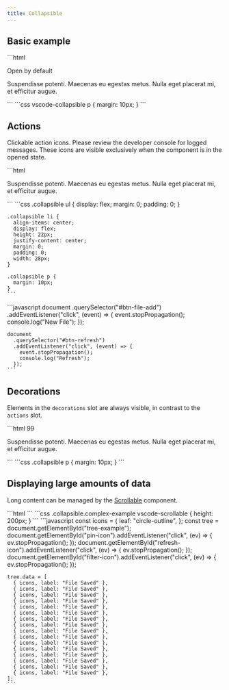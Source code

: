 ```yaml
---
title: Collapsible
---
```



<Imports />

## Basic example

<Demo>
  <BasicExample />
  <Fragment slot="html">
    ```html
    <vscode-collapsible title="Basic example" open>
      <p>Open by default</p>
    </vscode-collapsible>
    <vscode-collapsible title="Basic example">
      <p>Suspendisse potenti. Maecenas eu egestas metus. Nulla eget placerat mi, et efficitur augue.</p>
    </vscode-collapsible>
    ```
  </Fragment>
  <Fragment slot="css">
    ```css
    vscode-collapsible p {
      margin: 10px;
    }
    ```
  </Fragment>
</Demo>

## Actions

Clickable action icons. Please review the developer console for logged messages. These icons are
visible exclusively when the component is in the opened state.

<Demo>
  <ActionsExample />
  <Fragment slot="html">
    ```html
    <vscode-collapsible title="Actions example" class="collapsible" open>
      <vscode-icon
        name="file-add"
        action-icon
        aria-role="button"
        id="btn-file-add"
        title="New File"
        slot="actions"></vscode-icon>
      <vscode-icon
        name="refresh"
        action-icon
        aria-role="button"
        id="btn-refresh"
        title="Refresh"
        slot="actions"></vscode-icon>
      <p>
        Suspendisse potenti. Maecenas eu egestas metus. Nulla eget placerat mi, et
        efficitur augue.
      </p>
    </vscode-collapsible>
    ```
  </Fragment>
  <Fragment slot="css">
    ```css
    .collapsible ul {
      display: flex;
      margin: 0;
      padding: 0;
    }

    .collapsible li {
      align-items: center;
      display: flex;
      height: 22px;
      justify-content: center;
      margin: 0;
      padding: 0;
      width: 28px;
    }

    .collapsible p {
      margin: 10px;
    }
    ```

  </Fragment>
  <Fragment slot="js">
    ```javascript
    document
      .querySelector("#btn-file-add")
      .addEventListener("click", (event) => {
        event.stopPropagation();
        console.log("New File");
      });

    document
      .querySelector("#btn-refresh")
      .addEventListener("click", (event) => {
        event.stopPropagation();
        console.log("Refresh");
      });
    ```

  </Fragment>
</Demo>

## Decorations

Elements in the `decorations` slot are always visible, in contrast to the `actions` slot.

<Demo>
  <DecorationsExample />
  <Fragment slot="html">
    ```html
    <vscode-collapsible title="Decorations example" class="collapsible">
      <vscode-badge variant="counter" slot="decorations">99</vscode-badge>
      <p>
        Suspendisse potenti. Maecenas eu egestas metus. Nulla eget placerat mi, et
        efficitur augue.
      </p>
    </vscode-collapsible>
    ```
  </Fragment>
  <Fragment slot="css">
    ```css
    .collapsible p {
      margin: 10px;
    }
    ```
  </Fragment>
</Demo>

## Displaying large amounts of data

Long content can be managed by the [Scrollable](/components/scrollable) component.

<Demo>
  <ScrollableExample />
  <Fragment slot="html">
    ```html
    <vscode-collapsible
      title="Timeline"
      description="vscode-collapsible.ts"
      class="collapsible complex-example"
      open
    >
      <vscode-icon name="pin" action-icon slot="actions" id="pin-icon"
      ></vscode-icon>
      <vscode-icon name="refresh" action-icon slot="actions" id="refresh-icon"
      ></vscode-icon>
      <vscode-icon name="filter" action-icon slot="actions" id="filter-icon"
      ></vscode-icon>
      <vscode-scrollable>
        <vscode-tree id="tree-example"></vscode-tree>
      </vscode-scrollable>
    </vscode-collapsible>
    ```
  </Fragment>
  <Fragment slot="css">
    ```css
    .collapsible.complex-example vscode-scrollable {
      height: 200px;
    }
    ```
  </Fragment>
  <Fragment slot="js">
    ```javascript
    const icons = {
      leaf: "circle-outline",
    };
    const tree = document.getElementById("tree-example");
    document.getElementById("pin-icon").addEventListener("click", (ev) => {
      ev.stopPropagation();
    });
    document.getElementById("refresh-icon").addEventListener("click", (ev) => {
      ev.stopPropagation();
    });
    document.getElementById("filter-icon").addEventListener("click", (ev) => {
      ev.stopPropagation();
    });

    tree.data = [
      { icons, label: "File Saved" },
      { icons, label: "File Saved" },
      { icons, label: "File Saved" },
      { icons, label: "File Saved" },
      { icons, label: "File Saved" },
      { icons, label: "File Saved" },
      { icons, label: "File Saved" },
      { icons, label: "File Saved" },
      { icons, label: "File Saved" },
      { icons, label: "File Saved" },
      { icons, label: "File Saved" },
      { icons, label: "File Saved" },
      { icons, label: "File Saved" },
      { icons, label: "File Saved" },
      { icons, label: "File Saved" },
      { icons, label: "File Saved" },
    ];
    ```

  </Fragment>
</Demo>
